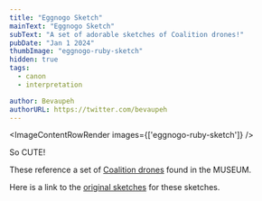 ```yaml
---
title: "Eggnogo Sketch"
mainText: "Eggnogo Sketch"
subText: "A set of adorable sketches of Coalition drones!"
pubDate: "Jan 1 2024"
thumbImage: "eggnogo-ruby-sketch"
hidden: true
tags:
  - canon
  - interpretation

author: Bevaupeh
authorURL: https://twitter.com/bevaupeh
---
```



<ImageContentRowRender 
  images={['eggnogo-ruby-sketch']}
/>

<QuoteRow author={AuthorUniserve} >
So CUTE!

These reference a set of [Coalition drones](/posts/coalition-drones) found in the MUSEUM.

Here is a link to the <a href="https://twitter.com/bevaupeh/status/1741813783603949622/photo/1" target="_blank">original sketches</a> for these sketches.
</QuoteRow>